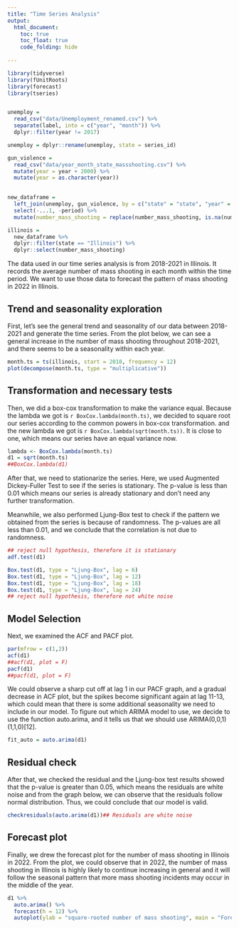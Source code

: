 ```yaml
---
title: "Time Series Analysis"
output: 
  html_document:
    toc: true
    toc_float: true
    code_folding: hide
    
---
```


```r
library(tidyverse)
library(fUnitRoots)
library(forecast)
library(tseries)


unemploy = 
  read_csv("data/Unemployment_renamed.csv") %>% 
  separate(label, into = c("year", "month")) %>%
  dplyr::filter(year != 2017)

unemploy = dplyr::rename(unemploy, state = series_id)

gun_violence = 
  read_csv("data/year_month_state_massshooting.csv") %>% 
  mutate(year = year + 2000) %>% 
  mutate(year = as.character(year))
  

new_dataframe = 
  left_join(unemploy, gun_violence, by = c("state" = "state", "year" = "year", "month" = "month")) %>% 
  select(-...1, -period) %>% 
  mutate(number_mass_shooting = replace(number_mass_shooting, is.na(number_mass_shooting),  0))

illinois = 
  new_dataframe %>% 
  dplyr::filter(state == "Illinois") %>% 
  dplyr::select(number_mass_shooting)
```

The data used in our time series analysis is from 2018-2021 in Illinois. It records the average number of mass shooting in each month within the time period. We want to use those data to forecast the pattern of mass shooting in 2022 in Illinois.

## Trend and seasonality exploration

First, let's see the general trend and seasonality of our data between 2018-2021 and generate the time series. From the plot below, we can see a general increase in the number of mass shooting throughout 2018-2021, and there seems to be a seasonality within each year.

```r
month.ts = ts(illinois, start = 2018, frequency = 12)
plot(decompose(month.ts, type = "multiplicative"))
```

## Transformation and necessary tests
Then, we  did a box-cox transformation to make the variance equal. Because the lambda we got is `r BoxCox.lambda(month.ts)`, we decided to square root our series according to the common powers in box-cox transformation. and the new lambda we got is `r BoxCox.lambda(sqrt(month.ts))`. It is close to one, which means our series have an equal variance now.

```r
lambda <- BoxCox.lambda(month.ts)
d1 = sqrt(month.ts)
##BoxCox.lambda(d1)
```

After that, we need to stationarize the series. Here, we used Augmented Dickey-Fuller Test to see if the series is stationary. The p-value is less than 0.01 which means our series is already stationary and don't need any further transformation.

Meanwhile, we also performed Ljung-Box test to check if the pattern we obtained from the series is because of randomness. The p-values are all less than 0.01, and we conclude that the correlation is not due to randomness.

```r
## reject null hypothesis, therefore it is stationary
adf.test(d1)

Box.test(d1, type = "Ljung-Box", lag = 6)
Box.test(d1, type = "Ljung-Box", lag = 12)
Box.test(d1, type = "Ljung-Box", lag = 18)
Box.test(d1, type = "Ljung-Box", lag = 24)
## reject null hypothesis, therefore not white noise
```

## Model Selection

Next, we examined the ACF and PACF plot. 

```r
par(mfrow = c(1,2))
acf(d1)
##acf(d1, plot = F)
pacf(d1)
##pacf(d1, plot = F)

```

We could observe a sharp cut off at lag 1 in our PACF graph, and a gradual decrease in ACF plot, but the spikes become significant again at lag 11-13, which could mean that there is some additional seasonality we need to include in our model. To figure out which ARIMA model to use, we decide to use the function auto.arima, and it tells us that we should use ARIMA(0,0,1)(1,1,0)[12].  

```r
fit_auto = auto.arima(d1)
```

## Residual check

After that, we checked the residual and the Ljung-box test results showed that the p-value is greater than 0.05, which means the residuals are white noise and from the graph below, we can observe that the residuals follow normal distribution. Thus, we could conclude that our model is valid.


```r
checkresiduals(auto.arima(d1))## Residuals are white noise
```

## Forecast plot 

Finally, we drew the forecast plot for the number of mass shooting in Illinois in 2022. From the plot, we could observe that in 2022, the number of mass shooting in Illinois is highly likely to continue increasing in general and it will follow the seasonal pattern that more mass shooting incidents may occur in the middle of the year.

```r
d1 %>% 
  auto.arima() %>% 
  forecast(h = 12) %>% 
  autoplot(ylab = "square-rooted number of mass shooting", main = "Forecast of number of mass shooting in 2022 from ARIMA model")
```


